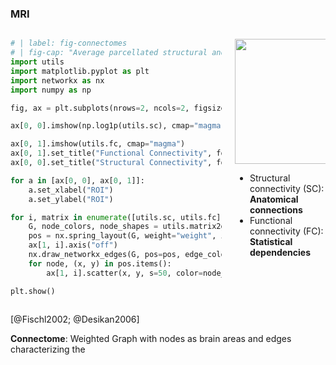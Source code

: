 ### MRI

:::: {.columns}
::: {.column width=70%}
```python
# | label: fig-connectomes
# | fig-cap: "Average parcellated structural and functional connectomes (84 Areas)"
import utils
import matplotlib.pyplot as plt
import networkx as nx
import numpy as np

fig, ax = plt.subplots(nrows=2, ncols=2, figsize=(8, 5), layout="tight")

ax[0, 0].imshow(np.log1p(utils.sc), cmap="magma")

ax[0, 1].imshow(utils.fc, cmap="magma")
ax[0, 1].set_title("Functional Connectivity", fontsize=16)
ax[0, 0].set_title("Structural Connectivity", fontsize=16)

for a in [ax[0, 0], ax[0, 1]]:
    a.set_xlabel("ROI")
    a.set_ylabel("ROI")

for i, matrix in enumerate([utils.sc, utils.fc]):
    G, node_colors, node_shapes = utils.matrix2graph(matrix)
    pos = nx.spring_layout(G, weight="weight", iterations=1000, seed=42)
    ax[1, i].axis("off")
    nx.draw_networkx_edges(G, pos=pos, edge_color="black", width=0.1, ax=ax[1, i])
    for node, (x, y) in pos.items():
        ax[1, i].scatter(x, y, s=50, color=node_colors[node], marker=node_shapes[node])

plt.show()
```
:::

::: {.column .r-fit-text .smaller width=30%}
![](images/DesikanKillianySurface.svg){width=200px}

- Structural connectivity (SC): **Anatomical connections**
- Functional connectivity (FC): **Statistical dependencies**

:::
::::

::: {.citations}
[@Fischl2002; @Desikan2006]
:::


::: {.notes}
**Connectome**: Weighted Graph with nodes as brain areas and edges characterizing the
:::